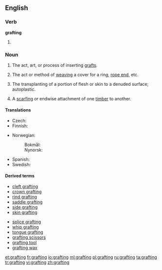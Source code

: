 ==English==

===Verb===
'''grafting'''

#{{present participle of|graft}}

===Noun===
{{wikipedia}}
{{en-noun}}

# {{context|horticulture|lang=en}} The act, art, or process of inserting [[graft]]s.
# {{context|nautical|lang=en}} The act or method of [[weaving]] a cover for a ring, [[rope end]], etc.
# {{context|surgery|lang=en}} The transplanting of a portion of flesh or skin to a denuded surface; autoplastic.
# {{context|carpentry|lang=en}} A [[scarfing]] or endwise attachment of one [[timber]] to another.

====Translations====
{{trans-top|act, art, or process of inserting grafts}}
* Czech: {{t-|cs|roubování|n}}
* Finnish: {{t+|fi|varttaminen}}
{{trans-mid}}
* Norwegian:
*: Bokmål: {{t-|nb|poding|m|f}}
*: Nynorsk: {{t-|nn|poding|f}}
* Spanish: {{t-|es|injerto|m}}
* Swedish: {{t-|sv|ympning}}
{{trans-bottom}}

====Derived terms====
{{rel-top|terms derived from grafting (noun)}}
* [[cleft grafting]]
* [[crown grafting]]
* [[rind grafting]]
* [[saddle grafting]]
* [[side grafting]]
* [[skin grafting]]
{{rel-mid}}
* [[splice grafting]]
* [[whip grafting]]
* [[tongue grafting]]
* [[grafting scissors]]
* [[grafting tool]]
* [[grafting wax]]
{{rel-bottom}}

[[et:grafting]]
[[fr:grafting]]
[[io:grafting]]
[[ml:grafting]]
[[pl:grafting]]
[[ru:grafting]]
[[ta:grafting]]
[[tr:grafting]]
[[vi:grafting]]
[[zh:grafting]]